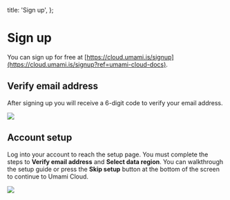   title: 'Sign up',
};

# Sign up

You can sign up for free at [https://cloud.umami.is/signup](https://cloud.umami.is/signup?ref=umami-cloud-docs).

## Verify email address

After signing up you will receive a 6-digit code to verify your email address.

<img src="/images/cloud/sign-up-verify-email.png" />

## Account setup

Log into your account to reach the setup page. You must complete the steps to **Verify email address** and **Select data region**.
You can walkthrough the setup guide or press the **Skip setup** button at the bottom of the screen to continue to Umami Cloud.

<img src="/images/cloud/sign-up-setup.png" />

